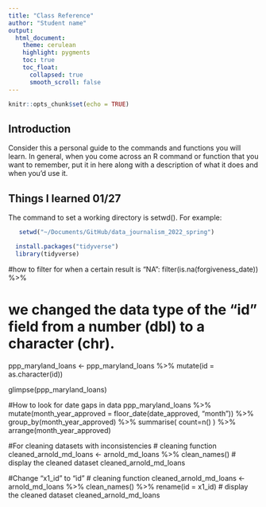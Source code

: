```yaml
---
title: "Class Reference"
author: "Student name"
output:
  html_document:
    theme: cerulean
    highlight: pygments
    toc: true
    toc_float:
      collapsed: true
      smooth_scroll: false
---
```


```r
knitr::opts_chunk$set(echo = TRUE)
```

## Introduction

Consider this a personal guide to the commands and functions you will learn. In general, when you come across an R command or function that you want to remember, put it in here along with a description of what it does and when you'd use it.

## Things I learned 01/27

The command to set a working directory is setwd(). For example:

```r
   setwd("~/Documents/GitHub/data_journalism_2022_spring")
```

```r
  install.packages("tidyverse")
  library(tidyverse)
```

#how to filter for when a certain result is "NA":
filter(is.na(forgiveness_date)) %>%

# we changed the data type of the "id" field from a number (dbl) to a character (chr).
ppp_maryland_loans <- ppp_maryland_loans %>%
  mutate(id = as.character(id))

glimpse(ppp_maryland_loans)

#How to look for date gaps in data
ppp_maryland_loans %>%
  mutate(month_year_approved = floor_date(date_approved, "month")) %>%
  group_by(month_year_approved) %>%
   summarise(
    count=n()
  ) %>%
  arrange(month_year_approved)

#For cleaning datasets with inconsistencies
# cleaning function
cleaned_arnold_md_loans <- arnold_md_loans %>%
  clean_names()
# display the cleaned dataset
cleaned_arnold_md_loans

#Change "x1_id" to "id"
# cleaning function
cleaned_arnold_md_loans <- arnold_md_loans %>%
  clean_names() %>%
  rename(id = x1_id)
# display the cleaned dataset
cleaned_arnold_md_loans


